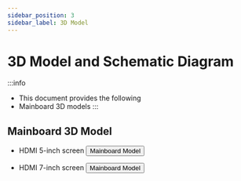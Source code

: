 ```yaml
---
sidebar_position: 3
sidebar_label: 3D Model
---
```


# 3D Model and Schematic Diagram

:::info
* This document provides the following
* Mainboard 3D models
:::

## Mainboard 3D Model
* HDMI 5-inch screen
    <Button variant="contained" disableElevation href="https://cdn.mellow.klipper.cn/STEP/FLY-new5-HDMI.step">Mainboard Model</Button>

* HDMI 7-inch screen
    <Button variant="contained" disableElevation href="https://cdn.mellow.klipper.cn/STEP/FLY-new7-HDMI.step">Mainboard Model</Button>